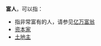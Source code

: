 {{wiktionarypar}}
'''富人'''，可以指：
*指非常富有的人，请参见[[亿万富翁|亿万富翁]]
*[[资本家|资本家]]
*[[土地主|土地主]]

{{disambig|cat=二字消歧義}}